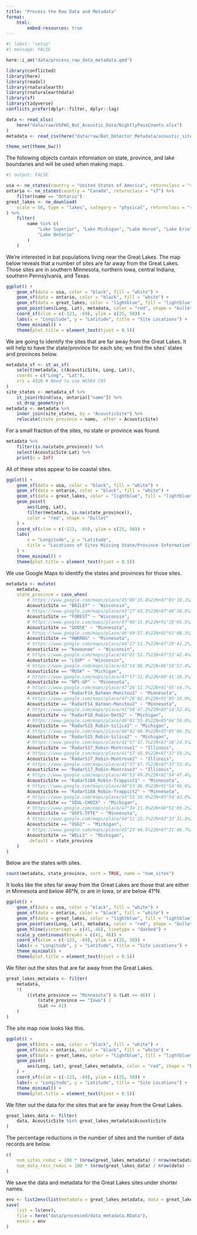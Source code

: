 ```yaml
---
title: "Process the Raw Data and Metadata"
format:
    html:
        embed-resources: true
---
```


```r
#| label: "setup"
#| message: FALSE

here::i_am("data/process_raw_data_metadata.qmd")

library(conflicted)
library(here)
library(readxl)
library(rnaturalearth)
library(rnaturalearthdata)
library(sf)
library(tidyverse)
conflicts_prefer(dplyr::filter, dplyr::lag)

data <- read_xlsx(
    here("data/raw/USFWS_Bat_Acoustic_Data/NightlyPassCounts.xlsx")
)
metadata <- read_csv(here("data/raw/Bat_Detector_Metadata/acoustic_sites.csv"))

theme_set(theme_bw())
```

The following objects contain information on state, province, and lake boundaries and will be used when making maps.
```r
#| output: FALSE

usa <- ne_states(country = "United States of America", returnclass = "sf")
ontario <- ne_states(country = "Canada", returnclass = "sf") %>%
    filter(name == "Ontario")
great_lakes <- ne_download(
    scale = 50, type = "lakes", category = "physical", returnclass = "sf"
) %>%
    filter(
        name %in% c(
            "Lake Superior", "Lake Michigan", "Lake Huron", "Lake Erie",
            "Lake Ontario"
        )
    )
```

We're interested in bat populations living near the Great Lakes. The map below reveals that a number of sites are far away from the Great Lakes. Those sites are in southern Minnesota, northern Iowa, central Indiana, southern Pennsylvania, and Texas.
```r
ggplot() +
    geom_sf(data = usa, color = "black", fill = "white") +
    geom_sf(data = ontario, color = "black", fill = "white") +
    geom_sf(data = great_lakes, color = "lightblue", fill = "lightblue") +
    geom_point(aes(Long, Lat), metadata, color = "red", shape = "bullet") +
    coord_sf(xlim = c(-123, -69), ylim = c(25, 50)) +
    labs(x = "Longitude", y = "Latitude", title = "Site Locations") +
    theme_minimal() +
    theme(plot.title = element_text(hjust = 0.5))
```
We are going to identify the sites that are far away from the Great Lakes. It will help to have the state/province for each site; we find the sites' states and provinces below.
```r
metadata_sf <- st_as_sf(
    select(metadata, c(AcousticSite, Long, Lat)),
    coords = c("Long", "Lat"),
    crs = 4326 # Need to use WGS84 CRS
)
site_states <- metadata_sf %>%
    st_join(rbind(usa, ontario)["name"]) %>%
    st_drop_geometry()
metadata <- metadata %>%
    inner_join(site_states, by = "AcousticSite") %>%
    relocate(state_province = name, .after = AcousticSite)
```

For a small fraction of the sites, no state or province was found.
```r
metadata %>%
    filter(is.na(state_province)) %>%
    select(AcousticSite:Lat) %>%
    print(n = Inf)
```

All of these sites appear to be coastal sites.
```r
ggplot() +
    geom_sf(data = usa, color = "black", fill = "white") +
    geom_sf(data = ontario, color = "black", fill = "white") +
    geom_sf(data = great_lakes, color = "lightblue", fill = "lightblue") +
    geom_point(
        aes(Long, Lat),
        filter(metadata, is.na(state_province)),
        color = "red", shape = "bullet"
    ) +
    coord_sf(xlim = c(-123, -69), ylim = c(25, 50)) +
    labs(
        x = "Longitude", y = "Latitude",
        title = "Locations of Sites Missing State/Province Information"
    ) +
    theme_minimal() +
    theme(plot.title = element_text(hjust = 0.5))
```

We use Google Maps to identify the states and provinces for those sites. 
```r
metadata <- mutate(
    metadata,
    state_province = case_when(
        # https://www.google.com/maps/place/45°06'15.8%22N+87°03'10.1%22W
        AcousticSite == "BAILEY" ~ "Wisconsin",
        # https://www.google.com/maps/place/43°27'43.5%22N+87°48'38.8%22W
        AcousticSite == "FOREST" ~ "Wisconsin",
        # https://www.google.com/maps/place/47°08'15.9%22N+91°28'05.5%22W
        AcousticSite == "GOOSE" ~ "Minnesota",
        # https://www.google.com/maps/place/46°49'57.4%22N+92°01'08.3%22W
        AcousticSite == "HWKRDG" ~ "Minnesota",
        # https://www.google.com/maps/place/44°27'51.7%22N+87°29'42.2%22W
        AcousticSite == "Kewaunee" ~ "Wisconsin",
        # https://www.google.com/maps/place/43°01'52.7%22N+87°53'42.4%22W
        AcousticSite == "LSSP" ~ "Wisconsin",
        # https://www.google.com/maps/place/43°14'08.9%22N+86°19'57.4%22W
        AcousticSite == "MUSK" ~ "Michigan",
        # https://www.google.com/maps/place/47°57'31.8%22N+89°41'16.5%22W
        AcousticSite == "NPS-GP" ~ "Minnesota",
        # https://www.google.com/maps/place/47°26'11.7%22N+91°05'14.7%22W
        AcousticSite == "RadarF14_Batman-Manitou1" ~ "Minnesota",
        # https://www.google.com/maps/place/47°26'02.8%22N+91°05'16.0%22W
        AcousticSite == "RadarF14_Batman-Manitou2" ~ "Minnesota",
        # https://www.google.com/maps/place/41°58'47.2%22N+83°14'52.4%22W
        AcousticSite == "RadarF18_Robin-DetS2" ~ "Michigan",
        # https://www.google.com/maps/place/46°01'55.6%22N+85°04'59.0%22W
        AcousticSite == "RadarS15_Robin-Silica1" ~ "Michigan",
        # https://www.google.com/maps/place/46°02'00.9%22N+85°05'06.3%22W
        AcousticSite == "RadarS15_Robin-Silica2" ~ "Michigan",
        # https://www.google.com/maps/place/41°57'47.7%22N+87°38'24.5%22W
        AcousticSite == "RadarS17_Robin-Montrose1" ~ "Illinois",
        # https://www.google.com/maps/place/41°57'45.9%22N+87°37'59.2%22W
        AcousticSite == "RadarS17_Robin-Montrose2" ~ "Illinois",
        # https://www.google.com/maps/place/41°57'47.7%22N+87°37'53.4%22W
        AcousticSite == "RadarS17_Robin-Montrose3" ~ "Illinois",
        # https://www.google.com/maps/place/46°53'49.8%22N+91°54'47.4%22W
        AcousticSite == "RadarS18A_Robin-Trappist1" ~ "Minnesota",
        # https://www.google.com/maps/place/46°53'46.9%22N+91°54'46.8%22W
        AcousticSite == "RadarS18A_Robin-Trappist2" ~ "Minnesota",
        # https://www.google.com/maps/place/45°55'16.0%22N+85°54'42.8%22W
        AcousticSite == "SEUL-CHOIX" ~ "Michigan",
        # https://www.google.com/maps/place/47°34'11.0%22N+90°51'03.2%22W
        AcousticSite == "USFS-TFTE" ~ "Minnesota",
        # https://www.google.com/maps/place/44°11'25.7%22N+83°33'31.4%22W
        AcousticSite == "USG2" ~ "Michigan",
        # https://www.google.com/maps/place/45°23'48.5%22N+87°21'48.7%22W
        AcousticSite == "WELLS" ~ "Michigan",
        .default = state_province
    )
)
```

Below are the states with sites.
```r
count(metadata, state_province, sort = TRUE, name = "num_sites")
```

It looks like the sites far away from the Great Lakes are those that are either in Minnesota and below 46°N, or are in Iowa, or are below 41°N.
```r
ggplot() +
    geom_sf(data = usa, color = "black", fill = "white") +
    geom_sf(data = ontario, color = "black", fill = "white") +
    geom_sf(data = great_lakes, color = "lightblue", fill = "lightblue") +
    geom_point(aes(Long, Lat), metadata, color = "red", shape = "bullet") +
    geom_hline(yintercept = c(41, 46), linetype = "dashed") +
    scale_y_continuous(breaks = c(41, 46)) +
    coord_sf(xlim = c(-123, -69), ylim = c(25, 50)) +
    labs(x = "Longitude", y = "Latitude", title = "Site Locations") +
    theme_minimal() +
    theme(plot.title = element_text(hjust = 0.5))
```

We filter out the sites that are far away from the Great Lakes.
```r
great_lakes_metadata <- filter(
    metadata,
    !(
        ((state_province == "Minnesota") & (Lat <= 46)) |
            (state_province == "Iowa") |
            (Lat <= 41)
    )
)
```

The site map now looks like this.
```r
ggplot() +
    geom_sf(data = usa, color = "black", fill = "white") +
    geom_sf(data = ontario, color = "black", fill = "white") +
    geom_sf(data = great_lakes, color = "lightblue", fill = "lightblue") +
    geom_point(
        aes(Long, Lat), great_lakes_metadata, color = "red", shape = "bullet"
    ) +
    coord_sf(xlim = c(-123, -69), ylim = c(25, 50)) +
    labs(x = "Longitude", y = "Latitude", title = "Site Locations") +
    theme_minimal() +
    theme(plot.title = element_text(hjust = 0.5))
```

We filter out the data for the sites that are far away from the Great Lakes.
```r
great_lakes_data <- filter(
    data, AcousticSite %in% great_lakes_metadata$AcousticSite
)
```

The percentage reductions in the number of sites and the number of data records are below.
```r
c(
    num_sites_reduc = 100 * (nrow(great_lakes_metadata) / nrow(metadata) - 1),
    num_data_recs_reduc = 100 * (nrow(great_lakes_data) / nrow(data) - 1)
)
```

We save the data and metadata for the Great Lakes sites under shorter names.
```r
env <- list2env(list(metadata = great_lakes_metadata, data = great_lakes_data))
save(
    list = ls(env),
    file = here("data/processed/data_metadata.RData"),
    envir = env
)
```
